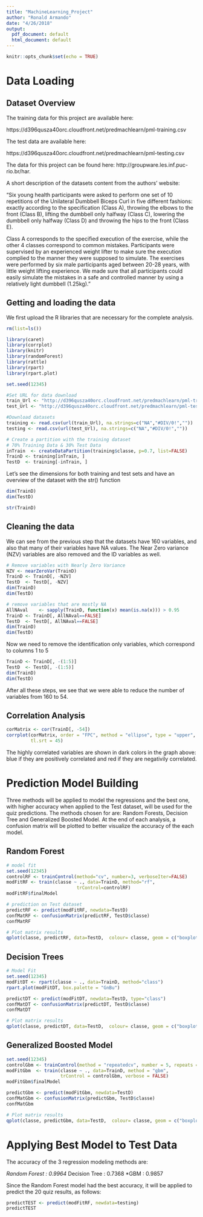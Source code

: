 ```yaml
---
title: "MachineLearning_Project"
author: "Ronald Armando"
date: "4/26/2018"
output:
  pdf_document: default
  html_document: default
---
```


```r
knitr::opts_chunk$set(echo = TRUE)
```

# Data Loading

## Dataset Overview
The training data for this project are available here:

https://d396qusza40orc.cloudfront.net/predmachlearn/pml-training.csv

The test data are available here:

https://d396qusza40orc.cloudfront.net/predmachlearn/pml-testing.csv

The data for this project can be found here: http://groupware.les.inf.puc-rio.br/har.

A short description of the datasets content from the authors’ website:

“Six young health participants were asked to perform one set of 10 repetitions of the Unilateral Dumbbell Biceps Curl in five different fashions: exactly according to the specification (Class A), throwing the elbows to the front (Class B), lifting the dumbbell only halfway (Class C), lowering the dumbbell only halfway (Class D) and throwing the hips to the front (Class E).

Class A corresponds to the specified execution of the exercise, while the other 4 classes correspond to common mistakes. Participants were supervised by an experienced weight lifter to make sure the execution complied to the manner they were supposed to simulate. The exercises were performed by six male participants aged between 20-28 years, with little weight lifting experience. We made sure that all participants could easily simulate the mistakes in a safe and controlled manner by using a relatively light dumbbell (1.25kg)."

## Getting and loading the data
We first upload the R libraries that are necessary for the complete analysis.

```r
rm(list=ls())  

library(caret)
library(corrplot)
library(knitr)
library(randomForest)
library(rattle)
library(rpart)
library(rpart.plot)

set.seed(12345)

#Set URL for data download
train_Url <- "http://d396qusza40orc.cloudfront.net/predmachlearn/pml-training.csv"
test_Url <- "http://d396qusza40orc.cloudfront.net/predmachlearn/pml-testing.csv"

#Download datasets
training <- read.csv(url(train_Url), na.strings=c("NA","#DIV/0!",""))
testing <- read.csv(url(test_Url), na.strings=c("NA","#DIV/0!",""))

# Create a partition with the training dataset
# 70% Training Data & 30% Test Data
inTrain  <- createDataPartition(training$classe, p=0.7, list=FALSE)
TrainD <- training[inTrain, ]
TestD  <- training[-inTrain, ]
```

Let's see the dimensions for both training and test sets and have an overview of the dataset with the str() function

```r
dim(TrainD)
dim(TestD)

str(TrainD)
```
## Cleaning the data

We can see from the previous step that the datasets have 160 variables, and also that many of their variables have NA values. The Near Zero variance (NZV) variables are also removed and the ID variables as well.

```r
# Remove variables with Nearly Zero Variance
NZV <- nearZeroVar(TrainD)
TrainD <- TrainD[, -NZV]
TestD  <- TestD[, -NZV]
dim(TrainD)
dim(TestD)
```

```r
# remove variables that are mostly NA
AllNAval    <- sapply(TrainD, function(x) mean(is.na(x))) > 0.95
TrainD <- TrainD[, AllNAval==FALSE]
TestD  <- TestD[, AllNAval==FALSE]
dim(TrainD)
dim(TestD)
```

Now we need to remove the identification only variables, which correspond to columns 1 to 5

```r
TrainD <- TrainD[, -(1:5)]
TestD  <- TestD[, -(1:5)]
dim(TrainD)
dim(TestD)
```

After all these steps, we see that we were able to reduce the number of variables from 160 to 54.

## Correlation Analysis

```r
corMatrix <- cor(TrainD[, -54])
corrplot(corMatrix, order = "FPC", method = "ellipse", type = "upper", 
         tl.srt = 45)
```


The highly correlated variables are shown in dark colors in the graph above: blue if they are positively correlated and red if they are negativily correlated.


# Prediction Model Building

Three methods will be applied to model the regressions and the best one, with higher accuracy when applied to the Test dataset, will be used for the quiz predictions. 
The methods chosen for are: Random Forests, Decision Tree and Generalized Boosted Model.
At the end of each analysis, a confusion matrix will be plotted to better visualize the accuracy of the each model.

## Random Forest

```r
# model fit
set.seed(12345)
controlRF <- trainControl(method="cv", number=3, verboseIter=FALSE)
modFitRF <- train(classe ~ ., data=TrainD, method="rf",
                          trControl=controlRF)
modFitRF$finalModel
```

```r
# prediction on Test dataset
predictRF <- predict(modFitRF, newdata=TestD)
confMatRF <- confusionMatrix(predictRF, TestD$classe)
confMatRF
```

```r
# Plot matrix results
qplot(classe, predictRF, data=TestD,  colour= classe, geom = c("boxplot", "jitter"), main = paste("Random Forest - Accuracy =", round(confMatRF$overall['Accuracy'], 4)), xlab = "Observation", ylab = "Prediction")

```

## Decision Trees

```r
# Model Fit
set.seed(12345)
modFitDT <- rpart(classe ~ ., data=TrainD, method="class")
rpart.plot(modFitDT, box.palette = "GnBu")
```

```r
predictDT <- predict(modFitDT, newdata=TestD, type="class")
confMatDT <- confusionMatrix(predictDT, TestD$classe)
confMatDT
```

```r
# Plot matrix results
qplot(classe, predictDT, data=TestD,  colour= classe, geom = c("boxplot", "jitter"), main = paste("Decision Tree - Accuracy =",round(confMatDT$overall['Accuracy'], 4)), xlab = "Observation", ylab = "Prediction")
```

## Generalized Boosted Model

```r
set.seed(12345)
controlGbm <- trainControl(method = "repeatedcv", number = 5, repeats = 1)
modFitGbm  <- train(classe ~ ., data=TrainD, method = "gbm",
                    trControl = controlGbm, verbose = FALSE)
modFitGbm$finalModel
```

```r
predictGbm <- predict(modFitGbm, newdata=TestD)
confMatGbm <- confusionMatrix(predictGbm, TestD$classe)
confMatGbm
```

```r
# Plot matrix results
qplot(classe, predictGbm, data=TestD,  colour= classe, geom = c("boxplot", "jitter"), main = paste("GBM - Accuracy =", round(confMatGbm$overall['Accuracy'], 4)), xlab = "Observation", ylab = "Prediction")

```



# Applying Best Model to Test Data

The accuracy of the 3 regression modeling methods are:

*Random Forest : 0.9964
*Decision Tree : 0.7368
*GBM : 0.9857

Since the Random Forest model had the best accuracy, it will be applied to predict the 20 quiz results, as follows:

```r
predictTEST <- predict(modFitRF, newdata=testing)
predictTEST
```


